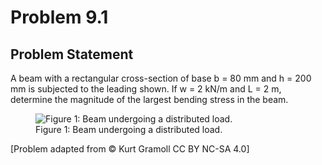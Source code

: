 # Problem 9.1 {.unnumbered}

## Problem Statement

A beam with a rectangular cross-section of base b = 80 mm and h = 200 mm is subjected to the leading shown. If w = 2 kN/m and L = 2 m, determine the magnitude of the largest bending stress in the beam.


![Figure 1: Beam undergoing a distributed load.](images/342.png){fig-alt="Beam undergoing a distributed load from A to the midpoint. The distributed load (w) is applied over length L,with point B located at 2L from A. The beam has a rectangular cross section of height h and width b."}

\[Problem adapted from © Kurt Gramoll CC BY NC-SA 4.0\]